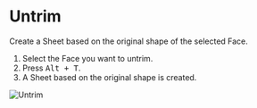 
<Reference shortcut="Alt + T" command="Untrim" button="" />

# Untrim

Create a Sheet based on the original shape of the selected Face.

1. Select the Face you want to untrim.
2. Press <kbd>Alt + T</kbd>.
3. A Sheet based on the original shape is created.

![Untrim](/img/untrim.gif)

















